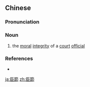 {{also|臣节}}
==Chinese==
{{zh-forms|s=臣节}}

===Pronunciation===
{{zh-pron
|m=chénjié
|cat=n
}}

===Noun===
{{zh-noun}}

# {{lb|zh|archaic}} the [[moral]] [[integrity]] of a [[court]] [[official]]

===References===
* {{cite-book
|last=
|first=
|authorlink=
|coauthors=
|year=2007
|title=[[w:Hanyu Da Cidian|Hanyu Da Cidian 3.0]]
|language=Mandarin
|publisher=[[w:Commercial Press|Commercial Press]]
|location=[[Hong Kong]]
}}

[[ja:臣節]]
[[zh:臣節]]